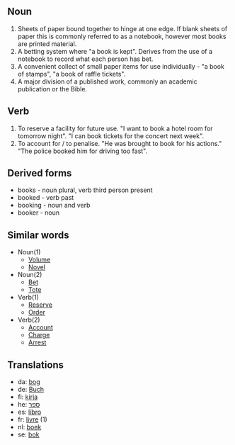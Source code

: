 ==Noun==
# Sheets of paper bound together to hinge at one edge. If blank sheets of paper this is commonly referred to as a notebook, however most books are printed material.
# A betting system where "a book is kept". Derives from the use of a notebook to record what each person has bet.
# A convenient collect of small paper items for use individually - "a book of stamps", "a book of raffle tickets".
# A major division of a published work, commonly an academic publication or the Bible.

==Verb==
# To reserve a facility for future use. "I want to book a hotel room for tomorrow night". "I can book tickets for the concert next week".
# To account for / to penalise. "He was brought to book for his actions." "The police booked him for driving too fast".

==Derived forms==
* books - noun plural, verb third person present
* booked - verb past
* booking - noun and verb
* booker - noun

==Similar words==
*Noun(1)
**[[Volume]]
**[[Novel]]
*Noun(2)
**[[Bet]]
**[[Tote]]
*Verb(1)
**[[Reserve]]
**[[Order]]
*Verb(2)
**[[Account]]
**[[Charge]]
**[[Arrest]]

==Translations==

*da: [[bog]]
*de: [[Buch]]
*fi: [[kirja]]
*he: [[ספר]]
*es: [[libro]]
*fr: [[livre]] (1)
*nl: [[boek]]
*se: [[bok]]
